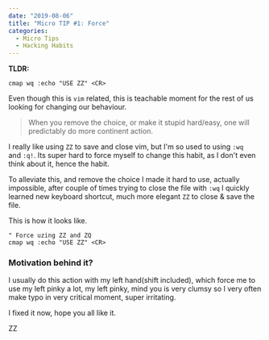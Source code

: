 ---
date: "2019-08-06"
title: "Micro TIP #1: Force"
categories:
  - Micro Tips
  - Hacking Habits
---


**TLDR:**

```vim
cmap wq :echo "USE ZZ" <CR>
```

Even though this is `vim` related, this is teachable moment for the rest of us
looking for changing our behaviour. 

> When you remove the choice, or make it stupid hard/easy, one will predictably do more continent action. 

I really like using `ZZ` to save and close vim, but I'm so used to using `:wq`
and `:q!`. Its super hard to force myself to change this habit, as I don't even think about it, hence the habit. 

To alleviate this, and remove the choice I made it hard to use, actually
impossible, after couple of times trying to close the file with `:wq` I quickly
learned new keyboard shortcut, much more elegant `ZZ` to close & save the file.

This is how it looks like. 

```vim
" Force uzing ZZ and ZQ
cmap wq :echo "USE ZZ" <CR>
```

### Motivation behind it?

I usually do this action with my left hand(shift included), which force me to  
use my left pinky a lot, my left pinky, mind you is very clumsy so I very often
make typo in very critical moment, super irritating.

I fixed it now, hope you all like it.

ZZ
